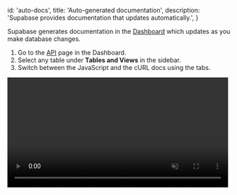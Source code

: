 
  id: 'auto-docs',
  title: 'Auto-generated documentation',
  description: 'Supabase provides documentation that updates automatically.',
}

Supabase generates documentation in the [Dashboard](https://app.supabase.com) which updates as you make database changes.

1. Go to the [API](https://app.supabase.com/project/_/api) page in the Dashboard.
2. Select any table under **Tables and Views** in the sidebar.
3. Switch between the JavaScript and the cURL docs using the tabs.

<video width="99%" muted playsInline controls="true">
  <source
    src="https://xguihxuzqibwxjnimxev.supabase.co/storage/v1/object/public/videos/docs/api/api-docs.mp4"
    type="video/mp4"
    muted
    playsInline
  />
</video>


